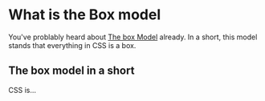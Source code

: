 
# What is the Box model

You've problably heard about [The box Model](https://developer.mozilla.org/en-US/docs/Learn/CSS/Building_blocks/The_box_model) already. In a short, this model stands that everything in CSS is a box.

## The box model in a short

<Callout emoji="🐣" type="designer">
  CSS is...
</Callout>
